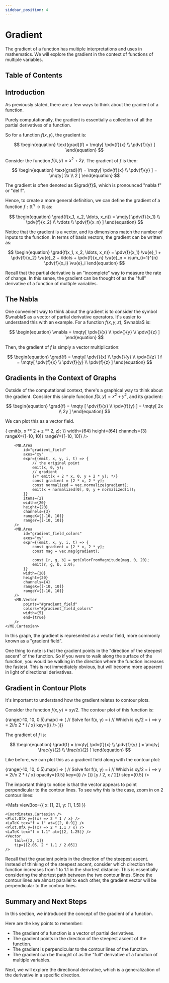 ```yaml
---
sidebar_position: 4
---
```



# Gradient

The gradient of a function has multiple interpretations and uses in mathematics.
We will explore the gradient in the context of functions of multiple variables.

## Table of Contents

<TOCInline toc={toc} />

## Introduction

As previously stated, there are a few ways to think about the gradient of a function.

Purely computationally, the gradient is essentially a collection of all the partial derivatives of a function.

So for a function $f(x, y)$, the gradient is:

$$
\begin{equation}
\text{grad}(f) = \mqty[ \pdv{f}{x} \\ \pdv{f}{y} ]
\end{equation}
$$

Consider the function $f(x, y) = x^2 + 2y$. The gradient of $f$ is then:

$$
\begin{equation}
\text{grad}(f) = \mqty[ \pdv{f}{x} \\ \pdv{f}{y} ] = \mqty[ 2x \\ 2 ]
\end{equation}
$$

The gradient is often denoted as $\grad{f}$, which is pronounced "nabla f" or "del f".

Hence, to create a more general definition, we can define the gradient of a function $f: \mathbb{R}^n \to \mathbb{R}$ as:

$$
\begin{equation}
\grad{f(x_1, x_2, \ldots, x_n)} = \mqty[ \pdv{f}{x_1} \\ \pdv{f}{x_2} \\ \vdots \\ \pdv{f}{x_n} ]
\end{equation}
$$

Notice that the gradient is a vector, and its dimensions match the number of inputs to the function.
In terms of basis vectors, the gradient can be written as:

$$
\begin{equation}
\grad{f(x_1, x_2, \ldots, x_n)} = \pdv{f}{x_1} \vu{e}_1 + \pdv{f}{x_2} \vu{e}_2 + \ldots + \pdv{f}{x_n} \vu{e}_n = \sum_{i=1}^{n} \pdv{f}{x_i} \vu{e}_i
\end{equation}
$$

Recall that the partial derivative is an "incomplete" way to measure the rate of change.
In this sense, the gradient can be thought of as the "full" derivative of a function of multiple variables.

## The Nabla

One convenient way to think about the gradient is to consider the symbol $\vnabla$ as a vector of partial derivative operators.
It's easier to understand this with an example. For a function $f(x, y, z)$, $\vnabla$ is:

$$
\begin{equation}
\vnabla = \mqty[ \pdv{}{x} \\ \pdv{}{y} \\ \pdv{}{z} ]
\end{equation}
$$

Then, the gradient of $f$ is simply a vector multiplication:

$$
\begin{equation}
\grad{f} = \mqty[ \pdv{}{x} \\ \pdv{}{y} \\ \pdv{}{z} ] f = \mqty[ \pdv{f}{x} \\ \pdv{f}{y} \\ \pdv{f}{z} ]
\end{equation}
$$

## Gradients in the Context of Graphs

Outside of the computational context, there's a graphical way to think about the gradient.
Consider this simple function $f(x, y) = x^2 + y^2$, and its gradient:

$$
\begin{equation}
\grad{f} = \mqty [ \pdv{f}{x} \\ \pdv{f}{y} ] = \mqty[ 2x \\ 2y ]
\end{equation}
$$

We can plot this as a vector field.

<OldMathbox>
    <MB.Cartesian
        scale={[
            0.1, 0.1, 0.1
        ]}
    >
        <MB.Axis axis="x" range={[-10, 10]} color={color("blue")} />
        <MB.Axis axis="y" range={[-10, 10]} color={color("green")} />
        <MB.Axis axis="z" range={[-10, 10]} color={color("yellow")} />
        <MB.Area
            id="graph"
            axes="xz"
            expr={(emit, x, z, i, t) => {
                emit(x, x ** 2 + z ** 2, z);
            }}
            width={64}
            height={64}
            channels={3}
            rangeX={[-10, 10]}
            rangeY={[-10, 10]}
        />
        <MB.Surface
            points="#graph"
            opacity={0.5}
            color={color("blue")}
            zBias={-1}
            zIndex={-1}
        />

        <MB.Area
            id="gradient_field"
            axes="xy"
            expr={(emit, x, y, i, t) => {
                // the original point
                emit(x, 0, y);
                // gradient
                {/* emit(x + 2 * x, 0, y + 2 * y); */}
                const gradient = [2 * x, 2 * y];
                const normalized = vec.normalize(gradient);
                emit(x + normalized[0], 0, y + normalized[1]);
            }}
            items={2}
            width={20}
            height={20}
            channels={3}
            rangeX={[-10, 10]}
            rangeY={[-10, 10]}
        />
        <MB.Area
            id="gradient_field_colors"
            axes="xy"
            expr={(emit, x, y, i, t) => {
                const gradient = [2 * x, 2 * y];
                const mag = vec.mag(gradient);

                const [r, g, b] = getColorFromMagnitude(mag, 0, 20);
                emit(r, g, b, 1.0);
            }}
            width={20}
            height={20}
            channels={4}
            rangeX={[-10, 10]}
            rangeY={[-10, 10]}
        />
        <MB.Vector
            points="#gradient_field"
            colors="#gradient_field_colors"
            width={5}
            end={true}
        />
    </MB.Cartesian>

</OldMathbox>

In this graph, the gradient is represented as a vector field, more commonly known as a "gradient field".

One thing to note is that the gradient points in the "direction of the steepest ascent" of the function.
So if you were to walk along the surface of the function, you would be walking in the direction where the function increases the fastest.
This is not immediately obvious, but will become more apparent in light of directional derivatives.

## Gradient in Contour Plots

It's important to understand how the gradient relates to contour plots.

Consider the function $f(x, y) = xy/2$. The contour plot of this function is:

<Mafs>
    <Coordinates.Cartesian />
    {range(-10, 10, 0.5).map(i => (
        // Solve for f(x, y) = i
        // Which is xy/2 = i ==> y = 2i/x
        <Plot.OfX y={(x) => 2 * i / x} key={i} />
    ))}
</Mafs>

The gradient of $f$ is:

$$
\begin{equation}
\grad{f} = \mqty[ \pdv{f}{x} \\ \pdv{f}{y} ] = \mqty[ \frac{y}{2} \\ \frac{x}{2} ]
\end{equation}
$$

Like before, we can plot this as a gradient field along with the contour plot:

<Mafs>
    <Coordinates.Cartesian />
    {range(-10, 10, 0.5).map(i => (
        // Solve for f(x, y) = i
        // Which is xy/2 = i ==> y = 2i/x
        <Plot.OfX y={(x) => 2 * i / x} opacity={0.5} key={i} />
    ))}
    <Plot.VectorField
        xy={([x, y]) => [y / 2, x / 2]}
        step={0.5}
    />
</Mafs>

The important thing to notice is that the vector appears to point perpendicular to the contour lines.
To see why this is the case, zoom in on 2 contour lines:

<Mafs
    viewBox={{
        x: [1, 2],
        y: [1, 1.5]
    }}
>
    <Coordinates.Cartesian />
    <Plot.OfX y={(x) => 2 * 1 / x} />
    <LaTeX tex="f = 1" at={[2, 0.9]} />
    <Plot.OfX y={(x) => 2 * 1.1 / x} />
    <LaTeX tex="f = 1.1" at={[2, 1.25]} />
    <Vector
        tail={[2, 1]}
        tip={[2.05, 2 * 1.1 / 2.05]}
    />
</Mafs>

Recall that the gradient points in the direction of the steepest ascent.
Instead of thinking of the steepest ascent, consider which direction the function increases from $1$ to $1.1$ in the shortest distance.
This is essentially considering the shortest path between the two contour lines.
Since the contour lines are almost parallel to each other, the gradient vector will be perpendicular to the contour lines.

## Summary and Next Steps

In this section, we introduced the concept of the gradient of a function.

Here are the key points to remember:

- The gradient of a function is a vector of partial derivatives.
- The gradient points in the direction of the steepest ascent of the function.
- The gradient is perpendicular to the contour lines of the function.
- The gradient can be thought of as the "full" derivative of a function of multiple variables.

Next, we will explore the directional derivative, which is a generalization of the derivative in a specific direction.
